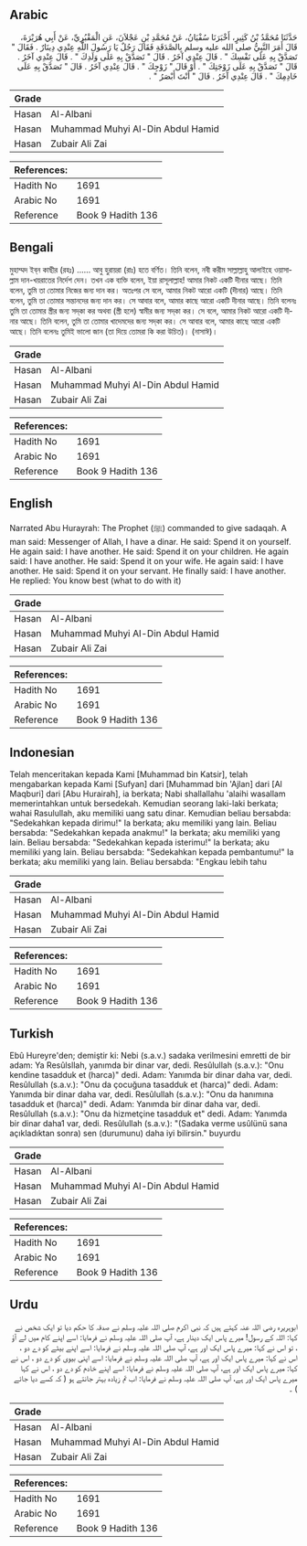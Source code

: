 ## Arabic


<div dir="rtl" lang="ar" style={{fontSize:'larger',backgroundColor:'#f8f9fa',padding:20}}>
حَدَّثَنَا مُحَمَّدُ بْنُ كَثِيرٍ، أَخْبَرَنَا سُفْيَانُ، عَنْ مُحَمَّدِ بْنِ عَجْلاَنَ، عَنِ الْمَقْبُرِيِّ، عَنْ أَبِي هُرَيْرَةَ، قَالَ أَمَرَ النَّبِيُّ صلى الله عليه وسلم بِالصَّدَقَةِ فَقَالَ رَجُلٌ يَا رَسُولَ اللَّهِ عِنْدِي دِينَارٌ ‏.‏ فَقَالَ ‏"‏ تَصَدَّقْ بِهِ عَلَى نَفْسِكَ ‏"‏ ‏.‏ قَالَ عِنْدِي آخَرُ ‏.‏ قَالَ ‏"‏ تَصَدَّقْ بِهِ عَلَى وَلَدِكَ ‏"‏ ‏.‏ قَالَ عِنْدِي آخَرُ ‏.‏ قَالَ ‏"‏ تَصَدَّقْ بِهِ عَلَى زَوْجَتِكَ ‏"‏ ‏.‏ أَوْ قَالَ ‏"‏ زَوْجِكَ ‏"‏ ‏.‏ قَالَ عِنْدِي آخَرُ ‏.‏ قَالَ ‏"‏ تَصَدَّقْ بِهِ عَلَى خَادِمِكَ ‏"‏ ‏.‏ قَالَ عِنْدِي آخَرُ ‏.‏ قَالَ ‏"‏ أَنْتَ أَبْصَرُ ‏"‏ ‏.‏
</div>
<div style={{backgroundColor:'#f8f9fa',padding:20, marginBottom: 10}}><table> <thead> <tr> <th>Grade</th> <th></th> </tr> </thead> <tbody> <tr><td>Hasan</td><td>Al-Albani</td></tr><tr><td>Hasan</td><td>Muhammad Muhyi Al-Din Abdul Hamid</td></tr><tr><td>Hasan</td><td>Zubair Ali Zai</td></tr></tbody></table><table> <thead> <tr> <th>References:</th> <th></th> </tr> </thead> <tbody><tr><td>Hadith No</td><td>1691</td></tr><tr><td>Arabic No</td><td>1691</td></tr><tr><td>Reference</td><td>Book 9 Hadith 136</td></tr></tbody></table></div>

## Bengali


<div dir="ltr" lang="bn" style={{fontSize:'larger',backgroundColor:'#f8f9fa',padding:20}}>
মুহাম্মদ ইব্‌ন কাছীর (রহঃ) ...... আবু হুরায়রা (রাঃ) হতে বর্ণিত। তিনি বলেন, নবী করীম সাল্লাল্লাহু আলাইহে ওয়াসাল্লাম দান-খয়রাতের নির্দেশ দেন। তখন এক ব্যক্তি বলেন, ইয়া রাসূলাল্লাহ! আমার নিকট একটি দীনার আছে। তিনি বলেন, তুমি তা তোমার নিজের জন্য দান কর। অতঃপর সে বলে, আমার নিকট আরো একটি (দীনার) আছে। তিনি বলেন, তুমি তা তোমার সন্তানদের জন্য দান কর। সে আবার বলে, আমার কাছে আরো একটি দীনার আছে। তিনি বলেনঃ তুমি তা তোমার স্ত্রীর জন্য সদ্‌কা কর অথবা (স্ত্রী হলে) স্বামীর জন্য সদ্‌কা কর। সে বলে, আমার নিকট আরো একটি দীনার আছে। তিনি বলেন, তুমি তা তোমার খাদেমদের জন্য সদ্‌কা কর। সে আবার বলে, আমার কাছে আরো একটি আছে। তিনি বলেনঃ তুমিই ভালো জান (তা দিয়ে তোমরা কি করা উচিত)। (নাসাঈ)।
</div>
<div style={{backgroundColor:'#f8f9fa',padding:20, marginBottom: 10}}><table> <thead> <tr> <th>Grade</th> <th></th> </tr> </thead> <tbody> <tr><td>Hasan</td><td>Al-Albani</td></tr><tr><td>Hasan</td><td>Muhammad Muhyi Al-Din Abdul Hamid</td></tr><tr><td>Hasan</td><td>Zubair Ali Zai</td></tr></tbody></table><table> <thead> <tr> <th>References:</th> <th></th> </tr> </thead> <tbody><tr><td>Hadith No</td><td>1691</td></tr><tr><td>Arabic No</td><td>1691</td></tr><tr><td>Reference</td><td>Book 9 Hadith 136</td></tr></tbody></table></div>

## English


<div dir="ltr" lang="en" style={{fontSize:'larger',backgroundColor:'#f8f9fa',padding:20}}>
Narrated Abu Hurayrah: The Prophet (ﷺ) commanded to give sadaqah. A man said: Messenger of Allah, I have a dinar. He said: Spend it on yourself. He again said: I have another. He said: Spend it on your children. He again said: I have another. He said: Spend it on your wife. He again said: I have another. He said: Spend it on your servant. He finally said: I have another. He replied: You know best (what to do with it)
</div>
<div style={{backgroundColor:'#f8f9fa',padding:20, marginBottom: 10}}><table> <thead> <tr> <th>Grade</th> <th></th> </tr> </thead> <tbody> <tr><td>Hasan</td><td>Al-Albani</td></tr><tr><td>Hasan</td><td>Muhammad Muhyi Al-Din Abdul Hamid</td></tr><tr><td>Hasan</td><td>Zubair Ali Zai</td></tr></tbody></table><table> <thead> <tr> <th>References:</th> <th></th> </tr> </thead> <tbody><tr><td>Hadith No</td><td>1691</td></tr><tr><td>Arabic No</td><td>1691</td></tr><tr><td>Reference</td><td>Book 9 Hadith 136</td></tr></tbody></table></div>

## Indonesian


<div dir="ltr" lang="id" style={{fontSize:'larger',backgroundColor:'#f8f9fa',padding:20}}>
Telah menceritakan kepada Kami [Muhammad bin Katsir], telah mengabarkan kepada Kami [Sufyan] dari [Muhammad bin 'Ajlan] dari [Al Maqburi] dari [Abu Hurairah], ia berkata; Nabi shallallahu 'alaihi wasallam memerintahkan untuk bersedekah. Kemudian seorang laki-laki berkata; wahai Rasulullah, aku memiliki uang satu dinar. Kemudian beliau bersabda: "Sedekahkan kepada dirimu!" Ia berkata; aku memiliki yang lain. Beliau bersabda: "Sedekahkan kepada anakmu!" Ia berkata; aku memiliki yang lain. Beliau bersabda: "Sedekahkan kepada isterimu!" Ia berkata; aku memiliki yang lain. Beliau bersabda: "Sedekahkan kepada pembantumu!" Ia berkata; aku memiliki yang lain. Beliau bersabda: "Engkau lebih tahu
</div>
<div style={{backgroundColor:'#f8f9fa',padding:20, marginBottom: 10}}><table> <thead> <tr> <th>Grade</th> <th></th> </tr> </thead> <tbody> <tr><td>Hasan</td><td>Al-Albani</td></tr><tr><td>Hasan</td><td>Muhammad Muhyi Al-Din Abdul Hamid</td></tr><tr><td>Hasan</td><td>Zubair Ali Zai</td></tr></tbody></table><table> <thead> <tr> <th>References:</th> <th></th> </tr> </thead> <tbody><tr><td>Hadith No</td><td>1691</td></tr><tr><td>Arabic No</td><td>1691</td></tr><tr><td>Reference</td><td>Book 9 Hadith 136</td></tr></tbody></table></div>

## Turkish


<div dir="ltr" lang="tr" style={{fontSize:'larger',backgroundColor:'#f8f9fa',padding:20}}>
Ebû Hureyre'den; demiştir ki: Nebi (s.a.v.) sadaka verilmesini emretti de bir adam: Ya Resûlsllah, yanımda bir dinar var, dedi. Resûlullah (s.a.v.): "Onu kendine tasadduk et (harca)" dedi. Adam: Yanımda bir dinar daha var, dedi. Resûlullah (s.a.v.): "Onu da çocuğuna tasadduk et (harca)" dedi. Adam: Yanımda bir dinar daha var, dedi. Resûlullah (s.a.v.): "Onu da hanımına tasadduk et (harca)" dedi. Adam: Yanımda bir dinar daha var, dedi. Resûlullah (s.a.v.): "Onu da hizmetçine tasadduk et" dedi. Adam: Yanımda bir dinar daha1 var, dedi. Resûlullah (s.a.v.): "(Sadaka verme usûlünü sana açıkladıktan sonra) sen (durumunu) daha iyi bilirsin." buyurdu
</div>
<div style={{backgroundColor:'#f8f9fa',padding:20, marginBottom: 10}}><table> <thead> <tr> <th>Grade</th> <th></th> </tr> </thead> <tbody> <tr><td>Hasan</td><td>Al-Albani</td></tr><tr><td>Hasan</td><td>Muhammad Muhyi Al-Din Abdul Hamid</td></tr><tr><td>Hasan</td><td>Zubair Ali Zai</td></tr></tbody></table><table> <thead> <tr> <th>References:</th> <th></th> </tr> </thead> <tbody><tr><td>Hadith No</td><td>1691</td></tr><tr><td>Arabic No</td><td>1691</td></tr><tr><td>Reference</td><td>Book 9 Hadith 136</td></tr></tbody></table></div>

## Urdu


<div dir="rtl" lang="ur" style={{fontSize:'larger',backgroundColor:'#f8f9fa',padding:20}}>
ابوہریرہ رضی اللہ عنہ کہتے ہیں کہ نبی اکرم صلی اللہ علیہ وسلم نے صدقہ کا حکم دیا تو ایک شخص نے کہا: اللہ کے رسول! میرے پاس ایک دینار ہے، آپ صلی اللہ علیہ وسلم نے فرمایا: اسے اپنے کام میں لے آؤ ، تو اس نے کہا: میرے پاس ایک اور ہے، آپ صلی اللہ علیہ وسلم نے فرمایا: اسے اپنے بیٹے کو دے دو ، اس نے کہا: میرے پاس ایک اور ہے، آپ صلی اللہ علیہ وسلم نے فرمایا: اسے اپنی بیوی کو دے دو ، اس نے کہا: میرے پاس ایک اور ہے، آپ صلی اللہ علیہ وسلم نے فرمایا: اسے اپنے خادم کو دے دو ، اس نے کہا میرے پاس ایک اور ہے، آپ صلی اللہ علیہ وسلم نے فرمایا: اب تم زیادہ بہتر جانتے ہو ( کہ کسے دیا جائے ) ۔
</div>
<div style={{backgroundColor:'#f8f9fa',padding:20, marginBottom: 10}}><table> <thead> <tr> <th>Grade</th> <th></th> </tr> </thead> <tbody> <tr><td>Hasan</td><td>Al-Albani</td></tr><tr><td>Hasan</td><td>Muhammad Muhyi Al-Din Abdul Hamid</td></tr><tr><td>Hasan</td><td>Zubair Ali Zai</td></tr></tbody></table><table> <thead> <tr> <th>References:</th> <th></th> </tr> </thead> <tbody><tr><td>Hadith No</td><td>1691</td></tr><tr><td>Arabic No</td><td>1691</td></tr><tr><td>Reference</td><td>Book 9 Hadith 136</td></tr></tbody></table></div>